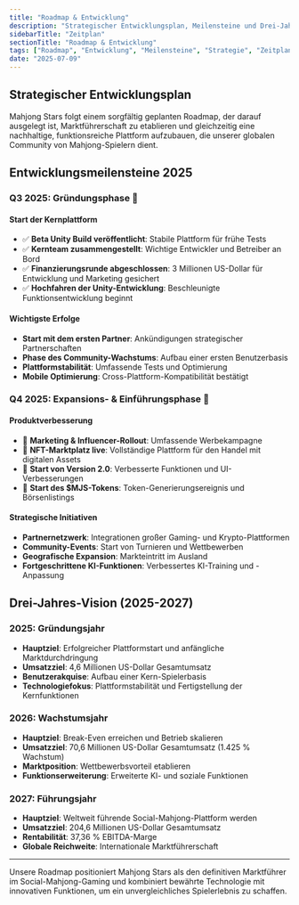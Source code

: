 ```yaml
---
title: "Roadmap & Entwicklung"
description: "Strategischer Entwicklungsplan, Meilensteine und Drei-Jahres-Vision, um die führende Social-Mahjong-Plattform zu werden"
sidebarTitle: "Zeitplan"
sectionTitle: "Roadmap & Entwicklung"
tags: ["Roadmap", "Entwicklung", "Meilensteine", "Strategie", "Zeitplan"]
date: "2025-07-09"
---
```


## Strategischer Entwicklungsplan

Mahjong Stars folgt einem sorgfältig geplanten Roadmap, der darauf ausgelegt ist, Marktführerschaft zu etablieren und gleichzeitig eine nachhaltige, funktionsreiche Plattform aufzubauen, die unserer globalen Community von Mahjong-Spielern dient.

## Entwicklungsmeilensteine 2025

### Q3 2025: Gründungsphase 🚀

#### Start der Kernplattform
- ✅ **Beta Unity Build veröffentlicht**: Stabile Plattform für frühe Tests
- ✅ **Kernteam zusammengestellt**: Wichtige Entwickler und Betreiber an Bord
- ✅ **Finanzierungsrunde abgeschlossen**: 3 Millionen US-Dollar für Entwicklung und Marketing gesichert
- ✅ **Hochfahren der Unity-Entwicklung**: Beschleunigte Funktionsentwicklung beginnt

#### Wichtigste Erfolge
- **Start mit dem ersten Partner**: Ankündigungen strategischer Partnerschaften
- **Phase des Community-Wachstums**: Aufbau einer ersten Benutzerbasis
- **Plattformstabilität**: Umfassende Tests und Optimierung
- **Mobile Optimierung**: Cross-Plattform-Kompatibilität bestätigt

### Q4 2025: Expansions- & Einführungsphase 🌟

#### Produktverbesserung
- 🎯 **Marketing & Influencer-Rollout**: Umfassende Werbekampagne
- 🎯 **NFT-Marktplatz live**: Vollständige Plattform für den Handel mit digitalen Assets
- 🎯 **Start von Version 2.0**: Verbesserte Funktionen und UI-Verbesserungen
- 🎯 **Start des $MJS-Tokens**: Token-Generierungsereignis und Börsenlistings

#### Strategische Initiativen
- **Partnernetzwerk**: Integrationen großer Gaming- und Krypto-Plattformen
- **Community-Events**: Start von Turnieren und Wettbewerben
- **Geografische Expansion**: Markteintritt im Ausland
- **Fortgeschrittene KI-Funktionen**: Verbessertes KI-Training und -Anpassung


## Drei-Jahres-Vision (2025-2027)

### 2025: Gründungsjahr
- **Hauptziel**: Erfolgreicher Plattformstart und anfängliche Marktdurchdringung
- **Umsatzziel**: 4,6 Millionen US-Dollar Gesamtumsatz
- **Benutzerakquise**: Aufbau einer Kern-Spielerbasis
- **Technologiefokus**: Plattformstabilität und Fertigstellung der Kernfunktionen

### 2026: Wachstumsjahr
- **Hauptziel**: Break-Even erreichen und Betrieb skalieren
- **Umsatzziel**: 70,6 Millionen US-Dollar Gesamtumsatz (1.425 % Wachstum)
- **Marktposition**: Wettbewerbsvorteil etablieren
- **Funktionserweiterung**: Erweiterte KI- und soziale Funktionen

### 2027: Führungsjahr
- **Hauptziel**: Weltweit führende Social-Mahjong-Plattform werden
- **Umsatzziel**: 204,6 Millionen US-Dollar Gesamtumsatz
- **Rentabilität**: 37,36 % EBITDA-Marge
- **Globale Reichweite**: Internationale Marktführerschaft

---

Unsere Roadmap positioniert Mahjong Stars als den definitiven Marktführer im Social-Mahjong-Gaming und kombiniert bewährte Technologie mit innovativen Funktionen, um ein unvergleichliches Spielerlebnis zu schaffen.